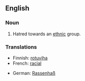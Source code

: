 ==English==

===Noun===
{{en-noun|sg=[[race]] [[hatred]]|-}}

# Hatred towards an [[ethnic]] group.

===Translations===
{{trans-top|hatred towards an ethnic group}}
* Finnish: [[rotuviha]]
* French: [[racial]]
{{trans-mid}}
* German: [[Rassenhaß]] {{m}}
{{trans-bottom}}